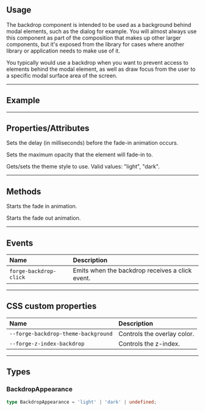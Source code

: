 
<PageSection>

## Usage

The backdrop component is intended to be used as a background behind modal elements, such as the dialog for example. You will
almost always use this component as part of the composition that makes up other larger components, but it's exposed from the library
for cases where another library or application needs to make use of it.

You typically would use a backdrop when you want to prevent access to elements behind the modal element, as well as draw focus from
the user to a specific modal surface area of the screen.

</PageSection>

---

<PageSection>

## Example

<LiveDemo 
dense={true} 
codeHtml={BackdropCodeHtml()} 
codeTs={BackdropCodeTs()}>
  <BackdropDemo/>
</LiveDemo>

</PageSection>

---

<PageSection>

## Properties/Attributes

<PropertyDef name="delay" type="number" defaultValue="0">

Sets the delay (in milliseconds) before the fade-in animation occurs.

</PropertyDef>

<PropertyDef name="maxOpacity" type="number" defaultValue="0.54">

Sets the maximum opacity that the element will fade-in to.

</PropertyDef>

<PropertyDef name="appearance" type="BackdropAppearance" defaultValue="undefined">

Gets/sets the theme style to use. Valid values: "light", "dark".

</PropertyDef>

</PageSection>

---

<PageSection>

## Methods

<MethodDef name="fadeIn()">

Starts the fade in animation.

</MethodDef>

<MethodDef name="fadeOut()">

Starts the fade out animation.

</MethodDef>


</PageSection>

---

<PageSection>

## Events

| Name                     | Description
| :----------------------- | :-----------------
| `forge-backdrop-click`     | Emits when the backdrop receives a click event.

</PageSection>

---

<PageSection>

## CSS custom properties

| Name                                    | Description
| :---------------------------------------| :-----------------
| `--forge-backdrop-theme-background`       | Controls the overlay color.
| `--forge-z-index-backdrop`                | Controls the z-index.

</PageSection>

---

<PageSection>

## Types

### BackdropAppearance

```ts
type BackdropAppearance = 'light' | 'dark' | undefined;
```

</PageSection>

